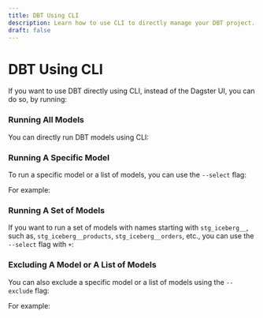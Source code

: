 ```yaml
---
title: DBT Using CLI
description: Learn how to use CLI to directly manage your DBT project.
draft: false
---
```


# DBT Using CLI

If you want to use DBT directly using CLI, instead of the Dagster UI, you can do so, by running:

<BashCode code="cd <example-project>/<example-project>/dbt/<example-project>" client:load />
<BashCode code="sidetrek run dbt --version" client:load />

### Running All Models

You can directly run DBT models using CLI:
<BashCode code="sidetrek run dbt run" client:load />

### Running A Specific Model

To run a specific model or a list of models, you can use the `--select` flag:

<BashCode code="sidetrek run dbt run --select <model-name>" client:load />
For example:
<BashCode code="sidetrek run dbt run --select marts_iceberg__general" client:load />

### Running A Set of Models

If you want to run a set of models with names starting with `stg_iceberg__`, such as, `stg_iceberg__products`, `stg_iceberg__orders`, etc., you can use the `--select` flag with `+`:

<BashCode code="sidetrek run dbt run --select +stg_iceberg__>" client:load />

### Excluding A Model or A List of Models
You can also exclude a specific model or a list of models using the `--exclude` flag:

<BashCode code="sidetrek run dbt run --exclude <model-name>" client:load />
For example:
<BashCode code="sidetrek run dbt run --exclude int_iceberg__denormalized_orders" client:load />
